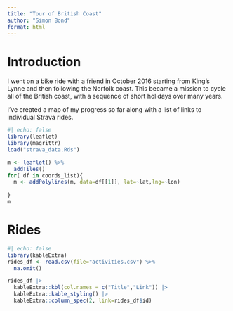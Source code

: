 ```yaml
---
title: "Tour of British Coast"
author: "Simon Bond"
format: html
---
```


# Introduction

I went on a bike ride with a friend in October 2016 starting from King's Lynne and then following the Norfolk coast. This became a mission to cycle all of the British coast, with a sequence of short holidays over many years.

I've created a map of my progress so far along with a list of links to individual Strava rides.

```r
#| echo: false
library(leaflet)
library(magrittr)
load("strava_data.Rds")

m <- leaflet() %>% 
  addTiles()
for( df in coords_list){
  m <- addPolylines(m, data=df[[1]], lat=~lat,lng=~lon)
  
}
m
```

# Rides

```r
#| echo: false
library(kableExtra)
rides_df <- read.csv(file="activities.csv") %>% 
  na.omit()

rides_df |> 
  kableExtra::kbl(col.names = c("Title","Link")) |>
  kableExtra::kable_styling() |>
  kableExtra::column_spec(2, link=rides_df$id)

```
